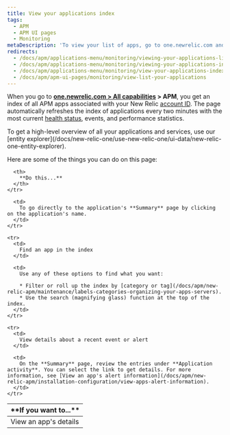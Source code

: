 ```yaml
---
title: View your applications index
tags:
  - APM
  - APM UI pages
  - Monitoring
metaDescription: 'To view your list of apps, go to one.newrelic.com and click on APM.'
redirects:
  - /docs/apm/applications-menu/monitoring/viewing-your-applications-list
  - /docs/apm/applications-menu/monitoring/viewing-your-applications-index
  - /docs/apm/applications-menu/monitoring/view-your-applications-index
  - /docs/apm/apm-ui-pages/monitoring/view-list-your-applications
---
```


When you go to **[one.newrelic.com > All capabilities](https://one.newrelic.com/all-capabilities) > APM**, you get an index of all APM apps associated with your New Relic [account ID](/docs/accounts-partnerships/accounts/account-setup/account-id). The page automatically refreshes the index of applications every two minutes with the most current [health status](/docs/accounts-partnerships/education/getting-started-new-relic/glossary#health-status), events, and performance statistics.

<Callout variant="tip">
  To get a high-level overview of all your applications and services, use our [entity explorer](/docs/new-relic-one/use-new-relic-one/ui-data/new-relic-one-entity-explorer).
</Callout>

Here are some of the things you can do on this page:

<table>
  <thead>
    <tr>
      <th width={200}>
        **If you want to...**
      </th>

      <th>
        **Do this...**
      </th>
    </tr>
  </thead>

  <tbody>
    <tr>
      <td>
        View an app's details
      </td>

      <td>
        To go directly to the application's **Summary** page by clicking on the application's name.
      </td>
    </tr>

    <tr>
      <td>
        Find an app in the index
      </td>

      <td>
        Use any of these options to find what you want:

        * Filter or roll up the index by [category or tag](/docs/apm/new-relic-apm/maintenance/labels-categories-organizing-your-apps-servers).
        * Use the search (magnifying glass) function at the top of the index.
      </td>
    </tr>

    <tr>
      <td>
        View details about a recent event or alert
      </td>

      <td>
        On the **Summary** page, review the entries under **Application activity**. You can select the link to get details. For more information, see [View an app's alert information](/docs/apm/new-relic-apm/installation-configuration/view-apps-alert-information).
      </td>
    </tr>
  </tbody>
</table>
